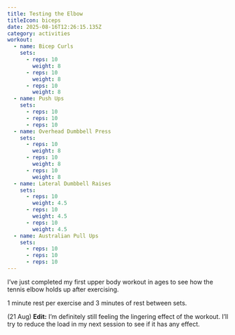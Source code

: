 ```yaml
---
title: Testing the Elbow
titleIcon: biceps
date: 2025-08-16T12:26:15.135Z
category: activities
workout:
  - name: Bicep Curls
    sets:
      - reps: 10
        weight: 8
      - reps: 10
        weight: 8
      - reps: 10
        weight: 8
  - name: Push Ups
    sets:
      - reps: 10
      - reps: 10
      - reps: 10
  - name: Overhead Dumbbell Press
    sets:
      - reps: 10
        weight: 8
      - reps: 10
        weight: 8
      - reps: 10
        weight: 8
  - name: Lateral Dumbbell Raises
    sets:
      - reps: 10
        weight: 4.5
      - reps: 10
        weight: 4.5
      - reps: 10
        weight: 4.5
  - name: Australian Pull Ups
    sets:
      - reps: 10
      - reps: 10
      - reps: 10
---
```


I’ve just completed my first upper body workout in ages to see how the tennis elbow holds up after exercising.

1 minute rest per exercise and 3 minutes of rest between sets.

(21 Aug) **Edit:** I’m definitely still feeling the lingering effect of the workout. I’ll try to reduce the load in my next session to see if it has any effect.
